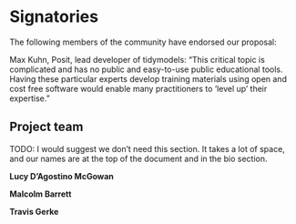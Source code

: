 # Signatories

The following members of the community have endorsed our proposal:

Max Kuhn, Posit, lead developer of tidymodels: "This critical topic is complicated and has no public and easy-to-use public educational tools. Having these particular experts develop training materials using open and cost free software would enable many practitioners to 'level up' their expertise."

## Project team

TODO: I would suggest we don't need this section. It takes a lot of space, and our names are at the top of the document and in the bio section.

**Lucy D'Agostino McGowan** 

**Malcolm Barrett** 

**Travis Gerke**

